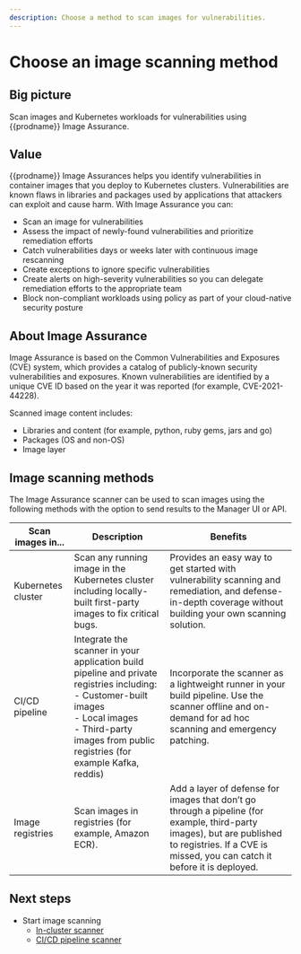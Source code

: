 ```yaml
---
description: Choose a method to scan images for vulnerabilities.
---
```


# Choose an image scanning method

## Big picture

Scan images and Kubernetes workloads for vulnerabilities using {{prodname}} Image Assurance.

## Value

{{prodname}} Image Assurances helps you identify vulnerabilities in container images that you deploy to Kubernetes clusters. Vulnerabilities are known flaws in libraries and packages used by applications that attackers can exploit and cause harm. With Image Assurance you can:

- Scan an image for vulnerabilities
- Assess the impact of newly-found vulnerabilities and prioritize remediation efforts
- Catch vulnerabilities days or weeks later with continuous image rescanning
- Create exceptions to ignore specific vulnerabilities
- Create alerts on high-severity vulnerabilities so you can delegate remediation efforts to the appropriate team
- Block non-compliant workloads using policy as part of your cloud-native security posture

## About Image Assurance

Image Assurance is based on the Common Vulnerabilities and Exposures (CVE) system, which provides a catalog of publicly-known security vulnerabilities and exposures. Known vulnerabilities are identified by a unique CVE ID based on the year it was reported (for example, CVE-2021-44228).

Scanned image content includes:

- Libraries and content (for example, python, ruby gems, jars and go)
- Packages (OS and non-OS)
- Image layer

## Image scanning methods

The Image Assurance scanner can be used to scan images using the following methods with the option to send results to the Manager UI or API.

| **Scan images in...** | Description                                                  | **Benefit**s                                                 |
| --------------------- | ------------------------------------------------------------ | ------------------------------------------------------------ |
| Kubernetes cluster    | Scan any running image in the Kubernetes cluster including locally-built first-party images to fix critical bugs. | Provides an easy way to get started with vulnerability scanning and remediation, and defense-in-depth coverage without building your own scanning solution. |
| CI/CD pipeline        | Integrate the scanner in your application build pipeline and private registries including: <br />- Customer-built images<br />- Local images<br />- Third-party images from public registries (for example Kafka, reddis) | Incorporate the scanner as a lightweight runner in your build pipeline. Use the scanner offline and on-demand for ad hoc scanning and emergency patching. |
| Image registries      | Scan images in registries (for example, Amazon ECR).         | Add a layer of defense for images that don’t go through a pipeline (for example, third-party images), but are published to registries. If a CVE is missed, you can catch it before it is deployed. |

## Next steps

- Start image scanning
  - [In-cluster scanner](./scanners/pipeline-scanner)
  - [CI/CD pipeline scanner](./scanners/cluster-scanner)